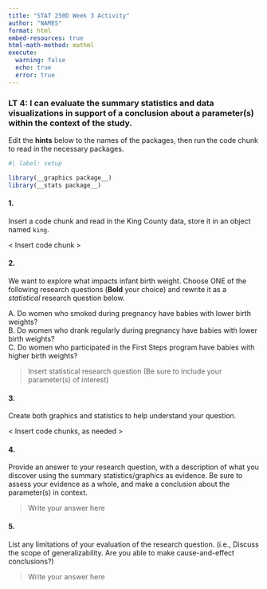 ```yaml
---
title: "STAT 250D Week 3 Activity"
author: "NAMES"
format: html
embed-resources: true
html-math-method: mathml
execute: 
  warning: false
  echo: true
  error: true
---
```


### LT 4: I can evaluate the summary statistics and data visualizations in support of a conclusion about a parameter(s) within the context of the study.  


Edit the **hints** below to the names of the packages, then run the code chunk to read in the necessary packages.  

```r
#| label: setup

library(__graphics package__)
library(__stats package__)
```


#### 1.   

Insert a code chunk and read in the King County data, store it in an object named `king`.  

< Insert code chunk >


#### 2. 

We want to explore what impacts infant birth weight. Choose ONE of the following research questions (**Bold** your choice) and rewrite it as a *statistical* research question below.    

A. Do women who smoked during pregnancy have babies with lower birth weights?  
B. Do women who drank regularly during pregnancy have babies with lower birth weights?  
C. Do women who participated in the First Steps program have babies with higher birth weights?  

> Insert statistical research question (Be sure to include your parameter(s) of interest)  



#### 3.

Create both graphics and statistics to help understand your question.

< Insert code chunks, as needed >



#### 4.

Provide an answer to your research question, with a description of what you discover using the summary statistics/graphics as evidence. Be sure to assess your evidence as a whole, and make a conclusion about the parameter(s) in context.  

> Write your answer here  



#### 5.

List any limitations of your evaluation of the research question. (i.e., Discuss the scope of generalizability. Are you able to make cause-and-effect conclusions?)

> Write your answer here  



